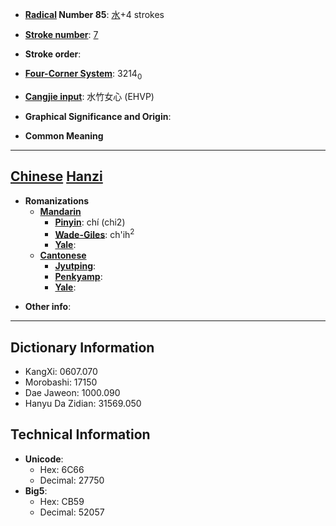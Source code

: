 * '''[[Wiktionary:Chinese radical index| Radical]] Number 85''': [[Wiktionary:Chinese radical index 水|水]]+4 strokes

* '''[[Wiktionary:Chinese total strokes index|Stroke number]]''': [[Wiktionary:Chinese total strokes index 7|7]]

* '''Stroke order''': 

* '''[[Wiktionary:Chinese four corner index|Four-Corner System]]''': 3214<sub>0</sub>

* '''[[Wiktionary:Chinese Cangjie index|Cangjie input]]''': 水竹女心 (EHVP)

* '''Graphical Significance and Origin''': 

* '''Common Meaning'''

----

== [[Chinese]] [[Hanzi]] ==

* '''Romanizations'''
** '''[[Mandarin]]'''
*** '''[[Pinyin]]''': chí (chi2)
*** '''[[Wade-Giles]]''': ch'ih<sup>2</sup>
*** '''[[Yale]]''': 
** '''[[Cantonese]]'''
*** '''[[Jyutping]]''':
*** '''[[Penkyamp]]''': 
*** '''[[Yale]]''': 

* '''Other info''': 

----

== Dictionary Information ==

* KangXi: 0607.070
* Morobashi: 17150
* Dae Jaweon: 1000.090
* Hanyu Da Zidian: 31569.050

== Technical Information ==

* '''Unicode''':
** Hex: 6C66
** Decimal: 27750
* '''Big5''':
** Hex: CB59
** Decimal: 52057